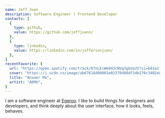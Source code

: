 ```yaml
---
name: Jeff Juan
description: Software Engineer | Frontend Developer
contacts: [
  {
    type: github,
    value: https://github.com/jeffjuann/
  },
  {
    type: linkedin,
    value: https://linkedin.com/in/jeffersonjuan/
  },
]
recentFavorite: {
  url: "https://open.spotify.com/track/07nLEcWm943cNVq3gkUa2V?si=b01a1f06c94c4e9d",
  cover: "https://i.scdn.co/image/ab67616d00001e02370408df34b170c3402e84f2",
  title: "Answer Me",
  artist: "AKMU",
}
---
```


I am a software engineer at <a href="https://egeroo.ai" class="italic underline">Egeroo</a>. I like to build things for designers and developers, and think deeply about the user interface, how it looks, feels, behaves.